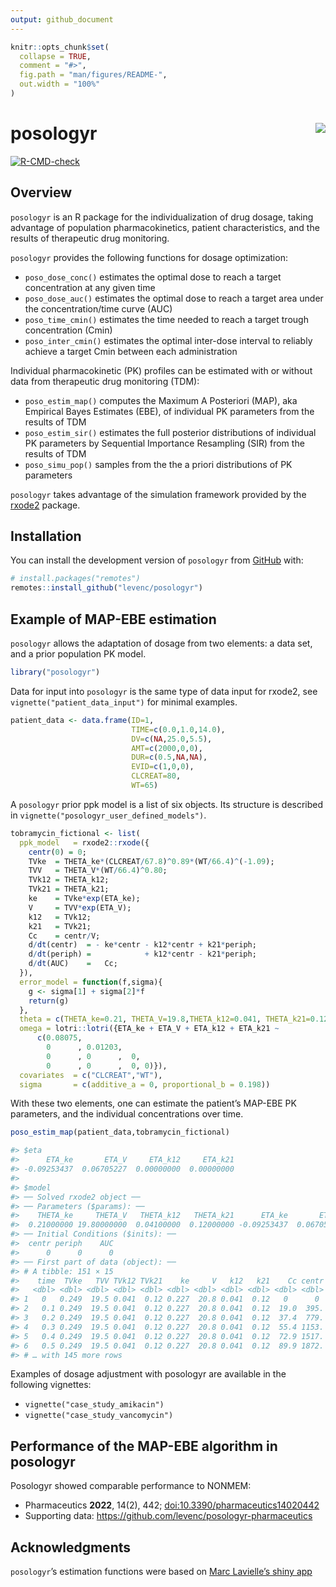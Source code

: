 ```yaml
---
output: github_document
---
```


<!-- README.md is generated from README.Rmd. Please edit that file -->

```r
knitr::opts_chunk$set(
  collapse = TRUE,
  comment = "#>",
  fig.path = "man/figures/README-",
  out.width = "100%"
)
```

# posologyr [<img src="man/figures/logo_120.png"  align="right" />](https://github.com/levenc/posologyr/)

<!-- badges: start -->
[![R-CMD-check](https://github.com/levenc/posologyr/actions/workflows/R-CMD-check.yaml/badge.svg)](https://github.com/levenc/posologyr/actions/workflows/R-CMD-check.yaml)
<!-- badges: end -->

## Overview

`posologyr` is an R package for the individualization of drug dosage, taking advantage of population pharmacokinetics, patient characteristics, and the results of therapeutic drug monitoring.

`posologyr` provides the following functions for dosage optimization:

+ `poso_dose_conc()` estimates the optimal dose to reach a target concentration at any given time
+ `poso_dose_auc()` estimates the optimal dose to reach a target area under the concentration/time curve (AUC)
+ `poso_time_cmin()` estimates the time needed to reach a target trough concentration (Cmin)
+ `poso_inter_cmin()` estimates the optimal inter-dose interval to reliably achieve a target Cmin between each administration 

Individual pharmacokinetic (PK) profiles can be estimated with or without data from therapeutic drug monitoring (TDM):

+ `poso_estim_map()` computes the Maximum A Posteriori (MAP), aka Empirical Bayes Estimates (EBE), of individual PK parameters from the results of TDM
+ `poso_estim_sir()` estimates the full posterior distributions of individual PK parameters by Sequential Importance Resampling (SIR) from the results of TDM
+ `poso_simu_pop()` samples from the the a priori distributions of PK parameters

`posologyr` takes advantage of the simulation framework provided by the
[rxode2](https://github.com/nlmixr2/rxode2) package.

## Installation

You can install the development version of `posologyr` from [GitHub](https://github.com/) with:

``` r
# install.packages("remotes")
remotes::install_github("levenc/posologyr")
```

## Example of MAP-EBE estimation

`posologyr` allows the adaptation of dosage from two elements: a data set, and 
a prior population PK model.

``` r
library("posologyr")
```

Data for input into `posologyr` is the same type of data input for rxode2, see 
`vignette("patient_data_input")` for minimal examples.

``` r
patient_data <- data.frame(ID=1,
                           TIME=c(0.0,1.0,14.0),
                           DV=c(NA,25.0,5.5),
                           AMT=c(2000,0,0),
                           DUR=c(0.5,NA,NA),
                           EVID=c(1,0,0),
                           CLCREAT=80,
                           WT=65)
```

A `posologyr` prior ppk model is a list of six objects. Its structure is 
described in `vignette("posologyr_user_defined_models")`.

``` r
tobramycin_fictional <- list(
  ppk_model   = rxode2::rxode({
    centr(0) = 0;
    TVke  = THETA_ke*(CLCREAT/67.8)^0.89*(WT/66.4)^(-1.09);
    TVV   = THETA_V*(WT/66.4)^0.80;
    TVk12 = THETA_k12;
    TVk21 = THETA_k21;
    ke    = TVke*exp(ETA_ke);
    V     = TVV*exp(ETA_V);
    k12   = TVk12;
    k21   = TVk21;
    Cc    = centr/V;
    d/dt(centr)  = - ke*centr - k12*centr + k21*periph;
    d/dt(periph) =            + k12*centr - k21*periph;
    d/dt(AUC)    =   Cc;
  }),
  error_model = function(f,sigma){
    g <- sigma[1] + sigma[2]*f
    return(g)
  },
  theta = c(THETA_ke=0.21, THETA_V=19.8,THETA_k12=0.041, THETA_k21=0.12),
  omega = lotri::lotri({ETA_ke + ETA_V + ETA_k12 + ETA_k21 ~
      c(0.08075,
        0      , 0.01203,
        0      , 0      ,  0,
        0      , 0      ,  0, 0)}),
  covariates  = c("CLCREAT","WT"),
  sigma       = c(additive_a = 0, proportional_b = 0.198))
```

With these two elements, one can estimate the patient's MAP-EBE PK parameters,
and the individual concentrations over time.

``` r
poso_estim_map(patient_data,tobramycin_fictional)

#> $eta
#>      ETA_ke       ETA_V     ETA_k12     ETA_k21 
#> -0.09253437  0.06705227  0.00000000  0.00000000 
#> 
#> $model
#> ── Solved rxode2 object ──
#> ── Parameters ($params): ──
#>    THETA_ke     THETA_V   THETA_k12   THETA_k21      ETA_ke       ETA_V 
#>  0.21000000 19.80000000  0.04100000  0.12000000 -0.09253437  0.06705227 
#> ── Initial Conditions ($inits): ──
#>  centr periph    AUC 
#>      0      0      0 
#> ── First part of data (object): ──
#> # A tibble: 151 × 15
#>    time  TVke   TVV TVk12 TVk21    ke     V   k12   k21    Cc centr periph    AUC CLCREAT    WT
#>   <dbl> <dbl> <dbl> <dbl> <dbl> <dbl> <dbl> <dbl> <dbl> <dbl> <dbl>  <dbl>  <dbl>   <dbl> <dbl>
#> 1   0   0.249  19.5 0.041  0.12 0.227  20.8 0.041  0.12   0      0   0      0          80    65
#> 2   0.1 0.249  19.5 0.041  0.12 0.227  20.8 0.041  0.12  19.0  395.  0.809  0.952      80    65
#> 3   0.2 0.249  19.5 0.041  0.12 0.227  20.8 0.041  0.12  37.4  779.  3.20   3.78       80    65
#> 4   0.3 0.249  19.5 0.041  0.12 0.227  20.8 0.041  0.12  55.4 1153.  7.10   8.42       80    65
#> 5   0.4 0.249  19.5 0.041  0.12 0.227  20.8 0.041  0.12  72.9 1517. 12.5   14.8        80    65
#> 6   0.5 0.249  19.5 0.041  0.12 0.227  20.8 0.041  0.12  89.9 1872. 19.2   23.0        80    65
#> # … with 145 more rows
```

Examples of dosage adjustment with posologyr are available in the following vignettes: 

* `vignette("case_study_amikacin")`
* `vignette("case_study_vancomycin")`

## Performance of the MAP-EBE algorithm in posologyr
Posologyr showed comparable performance to NONMEM:

* Pharmaceutics **2022**, 14(2), 442; [doi:10.3390/pharmaceutics14020442](https://doi.org/10.3390/pharmaceutics14020442)
* Supporting data: [https://github.com/levenc/posologyr-pharmaceutics](https://github.com/levenc/posologyr-pharmaceutics)

## Acknowledgments
`posologyr`'s estimation functions were based on [Marc Lavielle's shiny app]( http://shiny.webpopix.org/mcmc/bayes1/)
